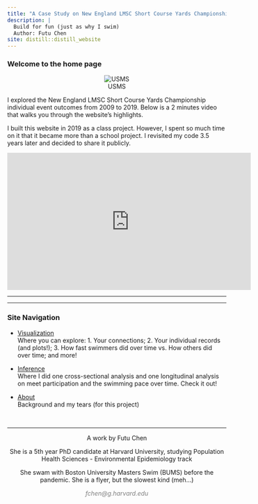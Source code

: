 ```yaml
---
title: "A Case Study on New England LMSC Short Course Yards Championship: 2009-2019"
description: | 
  Build for fun (just as why I swim)   
  Author: Futu Chen
site: distill::distill_website
---
```

### Welcome to the home page 

<center>
![USMS](https://www.usms.org/-/media/usms/developers/images/logo/usmslogo.png)
</center>

I explored the New England LMSC Short Course Yards Championship individual event outcomes from 2009 to 2019. Below is a 2 minutes video that walks you through the website's highlights.

I built this website in 2019 as a class project. However, I spent so much time on it that it became more than a school project. I revisited my code 3.5 years later and decided to share it publicly. 


<iframe width="560" height="315" src="https://www.youtube.com/embed/-MPj4P03y9A" frameborder="0" allow="accelerometer; autoplay; encrypted-media; gyroscope; picture-in-picture" allowfullscreen></iframe>
  
***

***


<style>
div.blue { background-color:#AED6F1 ; border-radius: 5px; padding: 20px;}
</style>
<div class = "blue">
### Site Navigation 
- [Visualization](https://madaopt.github.io/Masters-swimmers/visual.html)  
Where you can explore: 1. Your connections; 2. Your individual records (and plots!); 3. How fast swimmers did over time vs. How others did over time; and more!

- [Inference](https://madaopt.github.io/Masters-swimmers/inf.html)  
Where I did one cross-sectional analysis and one longitudinal analysis on meet participation and the swimming pace over time. Check it out!

- [About](https://madaopt.github.io/Masters-swimmers/about.html)  
Background and my tears (for this project)

</div>




&nbsp;
<hr />
<p style="text-align: center;">A work by Futu Chen</p>
<p style="text-align: center;">She is a 5th year PhD candidate at Harvard University, studying Population Health Sciences - Environmental Epidemiology track</p>
<p style="text-align: center;">She swam with Boston University Masters Swim (BUMS) before the pandemic. She is a flyer, but the slowest kind (meh...) </p>
<p style="text-align: center;"><span style="color: #808080;"><em>fchen@g.harvard.edu</em></span></p>
<!-- Add icon library -->
<link rel="stylesheet" href="https://cdnjs.cloudflare.com/ajax/libs/font-awesome/4.7.0/css/font-awesome.min.css">
<!-- Add font awesome icons -->
<p style="text-align: center;">
    <a href="https://www.linkedin.com/in/futu-c-590aa5b6/" class="fa fa-linkedin"></a>
    <a href="https://github.com/madaopt/Masters-swimmers" class="fa fa-github"></a>
</p>

&nbsp;

